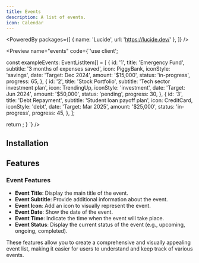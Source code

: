 ```yaml
---
title: Events
description: A list of events.
icon: Calendar
---
```


<PoweredBy packages={[
  { name: 'Lucide', url: 'https://lucide.dev/' },
]} />

<Preview name="events" code={`'use client';


const exampleEvents: EventListItem[] = [
  {
    id: '1',
    title: 'Emergency Fund',
    subtitle: '3 months of expenses saved',
    icon: PiggyBank,
    iconStyle: 'savings',
    date: 'Target: Dec 2024',
    amount: '$15,000',
    status: 'in-progress',
    progress: 65,
  },
  {
    id: '2',
    title: 'Stock Portfolio',
    subtitle: 'Tech sector investment plan',
    icon: TrendingUp,
    iconStyle: 'investment',
    date: 'Target: Jun 2024',
    amount: '$50,000',
    status: 'pending',
    progress: 30,
  },
  {
    id: '3',
    title: 'Debt Repayment',
    subtitle: 'Student loan payoff plan',
    icon: CreditCard,
    iconStyle: 'debt',
    date: 'Target: Mar 2025',
    amount: '$25,000',
    status: 'in-progress',
    progress: 45,
  },
];

  return <Events events={exampleEvents} className="w-full h-screen flex items-center justify-center gap-4 bg-primary" />;
}
`} />

## Installation

<Installer packageName="events" />

## Features

### Event Features

- **Event Title**: Display the main title of the event.
- **Event Subtitle**: Provide additional information about the event.
- **Event Icon**: Add an icon to visually represent the event.
- **Event Date**: Show the date of the event.
- **Event Time**: Indicate the time when the event will take place.
- **Event Status**: Display the current status of the event (e.g., upcoming, ongoing, completed).

These features allow you to create a comprehensive and visually appealing event list, making it easier for users to understand and keep track of various events.